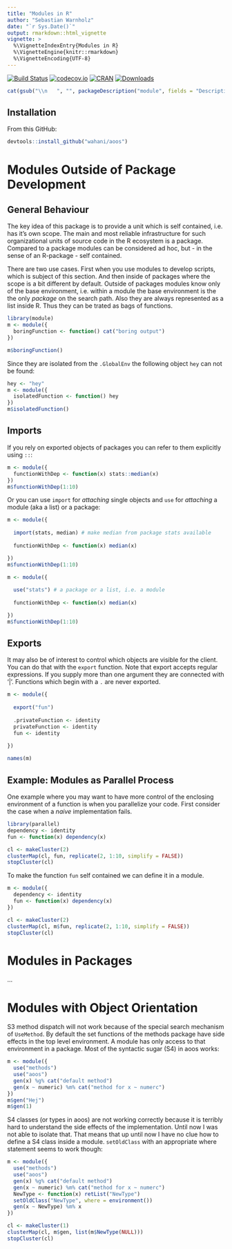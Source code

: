 ```yaml
---
title: "Modules in R"
author: "Sebastian Warnholz"
date: "`r Sys.Date()`"
output: rmarkdown::html_vignette
vignette: >
  %\VignetteIndexEntry{Modules in R}
  %\VignetteEngine{knitr::rmarkdown}
  %\VignetteEncoding{UTF-8}
---
```


[![Build Status](https://travis-ci.org/wahani/module.png?branch=master)](https://travis-ci.org/wahani/module)
[![codecov.io](https://codecov.io/github/wahani/module/coverage.svg?branch=master)](https://codecov.io/github/wahani/module?branch=master)
[![CRAN](http://www.r-pkg.org/badges/version/module)](http://cran.rstudio.com/package=module)
[![Downloads](http://cranlogs.r-pkg.org/badges/module?color=brightgreen)](http://www.r-pkg.org/pkg/module)

```r
cat(gsub("\\n   ", "", packageDescription("module", fields = "Description")))
```

## Installation

From this GitHub:

```r
devtools::install_github("wahani/aoos")
```

# Modules Outside of Package Development

## General Behaviour

The key idea of this package is to provide a unit which is self contained, i.e.
has it's own scope. The main and most reliable infrastructure for such
organizational units of source code in the R ecosystem is a package. Compared to
a package modules can be considered ad hoc, but - in the sense of an R-package -
self contained. 

There are two use cases. First when you use modules to develop scripts, which is
subject of this section. And then inside of packages where the scope is a bit
different by default. Outside of packages modules know only of the base 
environment, i.e. within a module the base environment is the the only *package*
on the search path. Also they are always represented as a list inside R. Thus
they can be trated as bags of functions.

```r
library(module)
m <- module({
  boringFunction <- function() cat("boring output")
})

m$boringFunction()
```

Since they are isolated from the `.GlobalEnv` the following object `hey` can not
be found:

```r
hey <- "hey"
m <- module({
  isolatedFunction <- function() hey
})
m$isolatedFunction()
```

## Imports

If you rely on exported objects of packages you can refer to them explicitly
using `::`:

```r
m <- module({
  functionWithDep <- function(x) stats::median(x)
})
m$functionWithDep(1:10)
```

Or you can use `import` for *attaching* single objects and `use` for *attaching*
a module (aka a list) or a package:

```r
m <- module({
 
  import(stats, median) # make median from package stats available
  
  functionWithDep <- function(x) median(x)

})
m$functionWithDep(1:10)
```

```r
m <- module({
  
  use("stats") # a package or a list, i.e. a module
  
  functionWithDep <- function(x) median(x)

})
m$functionWithDep(1:10)
```

## Exports

It may also be of interest to control which objects are visible for the client.
You can do that with the `export` function. Note that export accepts regular
expressions. If you supply more than one argument they are connected with '|'.
Functions which begin with a `.` are never exported.

```r
m <- module({
  
  export("fun")
  
  .privateFunction <- identity
  privateFunction <- identity
  fun <- identity
  
})

names(m)
```

## Example: Modules as Parallel Process

One example where you may want to have more control of the enclosing environment 
of a function is when you parallelize your code. First consider the case when a 
*naive* implementation fails.

```r
library(parallel)
dependency <- identity
fun <- function(x) dependency(x) 

cl <- makeCluster(2)
clusterMap(cl, fun, replicate(2, 1:10, simplify = FALSE))
stopCluster(cl)
```

To make the function `fun` self contained we can define it in a module. 

```r
m <- module({
  dependency <- identity
  fun <- function(x) dependency(x) 
})

cl <- makeCluster(2)
clusterMap(cl, m$fun, replicate(2, 1:10, simplify = FALSE))
stopCluster(cl)
```

# Modules in Packages

...


# Modules with Object Orientation

S3 method dispatch will not work because of the special search mechanism of
`UseMethod`. By default the set functions of the methods package have side
effects in the top level environment. A module has only access to that
environment in a package. Most of the syntactic sugar (S4) in aoos works:

```r
m <- module({
  use("methods")
  use("aoos")
  gen(x) %g% cat("default method")
  gen(x ~ numeric) %m% cat("method for x ~ numerc")
})
m$gen("Hej")
m$gen(1)
```

S4 classes (or types in aoos) are not working correctly because it is terribly
hard to understand the side effects of the implementation. Until now I was not
able to isolate that. That means that up until now I have no clue how to define
a S4 class inside a module. `setOldClass` with an appropriate where statement
seems to work though:

```r
m <- module({
  use("methods")
  use("aoos")
  gen(x) %g% cat("default method")
  gen(x ~ numeric) %m% cat("method for x ~ numerc")
  NewType <- function(x) retList("NewType")
  setOldClass("NewType", where = environment())
  gen(x ~ NewType) %m% x
})

cl <- makeCluster(1)
clusterMap(cl, m$gen, list(m$NewType(NULL)))
stopCluster(cl)
```

